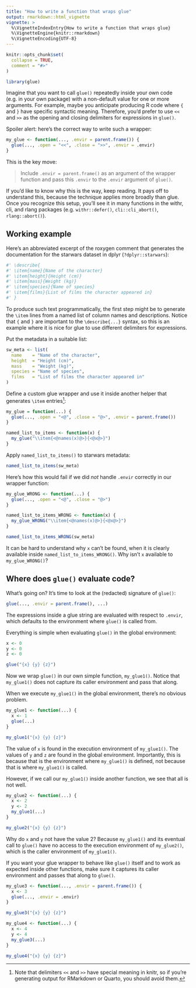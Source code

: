 ```yaml
---
title: "How to write a function that wraps glue"
output: rmarkdown::html_vignette
vignette: >
  %\VignetteIndexEntry{How to write a function that wraps glue}
  %\VignetteEngine{knitr::rmarkdown}
  %\VignetteEncoding{UTF-8}
---
```


```r
knitr::opts_chunk$set(
  collapse = TRUE,
  comment = "#>"
)
```

```r
library(glue)
```

Imagine that you want to call `glue()` repeatedly inside your own code (e.g. in your own package) with a non-default value for one or more arguments.
For example, maybe you anticipate producing R code where `{` and `}` have specific syntactic meaning.
Therefore, you'd prefer to use `<<` and `>>` as the opening and closing delimiters for expressions in `glue()`.

Spoiler alert: here's the correct way to write such a wrapper:

```r
my_glue <- function(..., .envir = parent.frame()) {
  glue(..., .open = "<<", .close = ">>", .envir = .envir)
}
```

This is the key move:

> Include `.envir = parent.frame()` as an argument of the wrapper function and pass this `.envir` to the `.envir` argument of `glue()`.

If you'd like to know why this is the way, keep reading.
It pays off to understand this, because the technique applies more broadly than glue.
Once you recognize this setup, you'll see it in many functions in the withr, cli, and rlang packages (e.g. `withr::defer()`, `cli::cli_abort()`, `rlang::abort()`).

## Working example

Here's an abbreviated excerpt of the roxygen comment that generates the documentation for the starwars dataset in dplyr (`?dplyr::starwars`):

```r
#' \describe{
#' \item{name}{Name of the character}
#' \item{height}{Height (cm)}
#' \item{mass}{Weight (kg)}
#' \item{species}{Name of species}
#' \item{films}{List of films the character appeared in}
#' }
```

To produce such text programmatically, the first step might be to generate the `\item` lines from a named list of column names and descriptions.
Notice that `{` and `}` are important to the `\describe{...}` syntax, so this is an example where it is nice for glue to use different delimiters for expressions.

Put the metadata in a suitable list:

```r
sw_meta <- list(
  name    = "Name of the character",
  height  = "Height (cm)",
  mass    = "Weight (kg)",
  species = "Name of species",
  films   = "List of films the character appeared in"
)
```

Define a custom glue wrapper and use it inside another helper that generates `\item` entries[^1]:

[^1]: Note that delimiters `<<` and `>>` have special meaning in knitr, so if you're generating output for RMarkdown or Quarto, you should avoid them.

```r
my_glue = function(...) {
  glue(..., .open = "<@", .close = "@>", .envir = parent.frame())
}

named_list_to_items <- function(x) {
  my_glue("\\item{<@names(x)@>}{<@x@>}")
}
```

Apply `named_list_to_items()` to starwars metadata:

```r
named_list_to_items(sw_meta)
```

Here's how this would fail if we did *not* handle `.envir` correctly in our wrapper function:

```r
my_glue_WRONG <- function(...) {
  glue(..., .open = "<@", .close = "@>")
}

named_list_to_items_WRONG <- function(x) {
  my_glue_WRONG("\\item{<@names(x)@>}{<@x@>}")
}

named_list_to_items_WRONG(sw_meta)
```

It can be hard to understand why `x` can't be found, when it is clearly available inside `named_list_to_items_WRONG()`.
Why isn't `x` available to `my_glue_WRONG()`?

## Where does `glue()` evaluate code?

What's going on?
It's time to look at the (redacted) signature of `glue()`:

```r
glue(..., .envir = parent.frame(), ...)
```

The expressions inside a glue string are evaluated with respect to `.envir`, which defaults to the environment where `glue()` is called from.

Everything is simple when evaluating `glue()` in the global environment:

```r
x <- 0
y <- 0
z <- 0

glue("{x} {y} {z}")
```

Now we wrap `glue()` in our own simple function, `my_glue1()`.
Notice that `my_glue1()` does not capture its caller environment and pass that along.

When we execute `my_glue1()` in the global environment, there's no obvious problem.

```r
my_glue1 <- function(...) {
  x <- 1
  glue(...)
}

my_glue1("{x} {y} {z}")
```

The value of `x` is found in the execution environment of `my_glue1()`.
The values of `y` and `z` are found in the global environment.
Importantly, this is because that is the environment where `my_glue1()` is defined, not because that is where `my_glue1()` is called.

However, if we call our `my_glue1()` inside another function, we see that all is not well.

```r
my_glue2 <- function(...) {
  x <- 2
  y <- 2
  my_glue1(...)
}

my_glue2("{x} {y} {z}")
```

Why do `x` and `y` not have the value 2?
Because `my_glue1()` and its eventual call to `glue()` have no access to the execution environment of `my_glue2()`, which is the caller environment of `my_glue1()`.

If you want your glue wrapper to behave like `glue()` itself and to work as expected inside other functions, make sure it captures its caller environment and passes that along to `glue()`.

```r
my_glue3 <- function(..., .envir = parent.frame()) {
  x <- 3
  glue(..., .envir = .envir)
}

my_glue3("{x} {y} {z}")

my_glue4 <- function(...) {
  x <- 4
  y <- 4
  my_glue3(...)
}

my_glue4("{x} {y} {z}")
```
